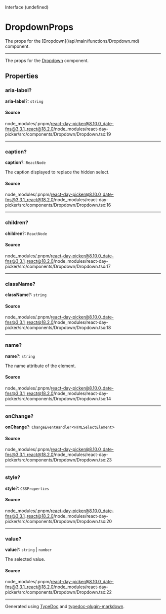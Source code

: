 <SectionTitle>Interface (undefined)</SectionTitle>

# DropdownProps

<Description>
The props for the [Dropdown](/api/main/functions/Dropdown.md) component.
</Description>

---

The props for the [Dropdown](/api/main/functions/Dropdown.md) component.

## Properties

<a id="aria-label" name="aria-label"></a>

### aria-label?

<SignatureMemberIdentifier>**aria-label**?: `string`</SignatureMemberIdentifier>

#### Source

node\_modules/.pnpm/react-day-picker@8.10.0\_date-fns@3.3.1\_react@18.2.0/node\_modules/react-day-picker/src/components/Dropdown/Dropdown.tsx:19

***

<a id="caption" name="caption"></a>

### caption?

<SignatureMemberIdentifier>**caption**?: `ReactNode`</SignatureMemberIdentifier>

The caption displayed to replace the hidden select.

#### Source

node\_modules/.pnpm/react-day-picker@8.10.0\_date-fns@3.3.1\_react@18.2.0/node\_modules/react-day-picker/src/components/Dropdown/Dropdown.tsx:16

***

<a id="children" name="children"></a>

### children?

<SignatureMemberIdentifier>**children**?: `ReactNode`</SignatureMemberIdentifier>

#### Source

node\_modules/.pnpm/react-day-picker@8.10.0\_date-fns@3.3.1\_react@18.2.0/node\_modules/react-day-picker/src/components/Dropdown/Dropdown.tsx:17

***

<a id="classname" name="classname"></a>

### className?

<SignatureMemberIdentifier>**className**?: `string`</SignatureMemberIdentifier>

#### Source

node\_modules/.pnpm/react-day-picker@8.10.0\_date-fns@3.3.1\_react@18.2.0/node\_modules/react-day-picker/src/components/Dropdown/Dropdown.tsx:18

***

<a id="name" name="name"></a>

### name?

<SignatureMemberIdentifier>**name**?: `string`</SignatureMemberIdentifier>

The name attribute of the element.

#### Source

node\_modules/.pnpm/react-day-picker@8.10.0\_date-fns@3.3.1\_react@18.2.0/node\_modules/react-day-picker/src/components/Dropdown/Dropdown.tsx:14

***

<a id="onchange" name="onchange"></a>

### onChange?

<SignatureMemberIdentifier>**onChange**?: `ChangeEventHandler`\<`HTMLSelectElement`\></SignatureMemberIdentifier>

#### Source

node\_modules/.pnpm/react-day-picker@8.10.0\_date-fns@3.3.1\_react@18.2.0/node\_modules/react-day-picker/src/components/Dropdown/Dropdown.tsx:23

***

<a id="style" name="style"></a>

### style?

<SignatureMemberIdentifier>**style**?: `CSSProperties`</SignatureMemberIdentifier>

#### Source

node\_modules/.pnpm/react-day-picker@8.10.0\_date-fns@3.3.1\_react@18.2.0/node\_modules/react-day-picker/src/components/Dropdown/Dropdown.tsx:20

***

<a id="value" name="value"></a>

### value?

<SignatureMemberIdentifier>**value**?: `string` \| `number`</SignatureMemberIdentifier>

The selected value.

#### Source

node\_modules/.pnpm/react-day-picker@8.10.0\_date-fns@3.3.1\_react@18.2.0/node\_modules/react-day-picker/src/components/Dropdown/Dropdown.tsx:22

***

Generated using [TypeDoc](https://typedoc.org) and [typedoc-plugin-markdown](https://typedoc-plugin-markdown.org).
